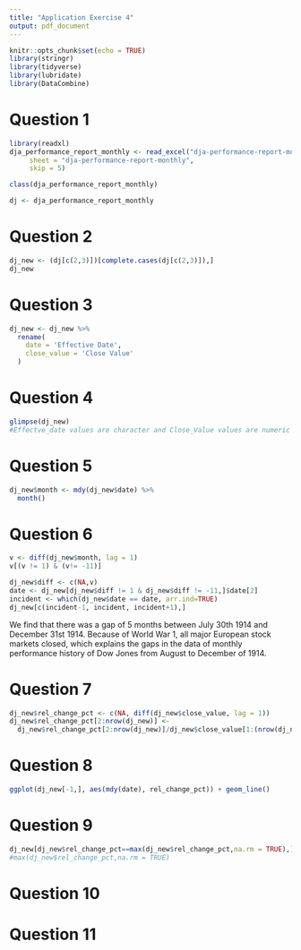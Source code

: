 ```yaml
---
title: "Application Exercise 4"
output: pdf_document
---
```


```r
knitr::opts_chunk$set(echo = TRUE)
library(stringr)
library(tidyverse)
library(lubridate)
library(DataCombine)
```

# Question 1

```r
library(readxl)
dja_performance_report_monthly <- read_excel("dja-performance-report-monthly.xls", 
     sheet = "dja-performance-report-monthly", 
     skip = 5)

class(dja_performance_report_monthly)

dj <- dja_performance_report_monthly 
```

# Question 2
```r
dj_new <- (dj[c(2,3)])[complete.cases(dj[c(2,3)]),]
dj_new
```



# Question 3
```r
dj_new <- dj_new %>%
  rename(
    date = 'Effective Date',
    close_value = 'Close Value'
  )
```

# Question 4
```r
glimpse(dj_new)
#Effectve_date values are character and Close_Value values are numeric 
```

# Question 5
```r
dj_new$month <- mdy(dj_new$date) %>%
  month()
```


# Question 6
```r
v <- diff(dj_new$month, lag = 1)
v[(v != 1) & (v!= -11)]

dj_new$diff <- c(NA,v)
date <- dj_new[dj_new$diff != 1 & dj_new$diff != -11,]$date[2]
incident <- which(dj_new$date == date, arr.ind=TRUE)
dj_new[c(incident-1, incident, incident+1),]
```
We find that there was a gap of 5 months between July 30th 1914 and December 31st 
1914. Because of World War 1, all major European stock markets closed, which explains
the gaps in the data of monthly performance history of Dow Jones from August to
December of 1914.

# Question 7

```r
dj_new$rel_change_pct <- c(NA, diff(dj_new$close_value, lag = 1))
dj_new$rel_change_pct[2:nrow(dj_new)] <- 
  dj_new$rel_change_pct[2:nrow(dj_new)]/dj_new$close_value[1:(nrow(dj_new)-1)]
```


# Question 8
```r
ggplot(dj_new[-1,], aes(mdy(date), rel_change_pct)) + geom_line()
```


# Question 9
```r
dj_new[dj_new$rel_change_pct==max(dj_new$rel_change_pct,na.rm = TRUE),]$date
#max(dj_new$rel_change_pct,na.rm = TRUE)
```

# Question 10
# Question 11
